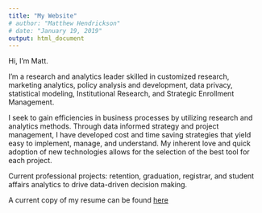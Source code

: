 ---
title: "My Website"
# author: "Matthew Hendrickson"
# date: "January 19, 2019"
output: html_document
---

Hi, I'm Matt.

I'm a research and analytics leader skilled in customized research, marketing analytics, policy analysis and development, data privacy, statistical modeling, Institutional Research, and Strategic Enrollment Management.

I seek to gain efficiencies in business processes by utilizing research and analytics methods. Through data informed strategy and project management, I have developed cost and time saving strategies that yield easy to implement, manage, and understand. My inherent love and quick adoption of new technologies allows for the selection of the best tool for each project.

Current professional projects: retention, graduation, registrar, and student affairs analytics to drive data-driven decision making.

A current copy of my resume can be found [here](bit.ly/hendrickson_resume)